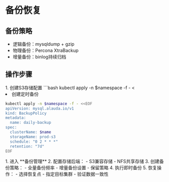 # 备份恢复

## 备份策略
- 逻辑备份：mysqldump + gzip
- 物理备份：Percona XtraBackup
- 增量备份：binlog持续归档

## 操作步骤
<Tabs>
<Tab label="命令行操作">
1. 创建S3存储配置
```bash
kubectl apply -n $namespace -f - <<EOF
apiVersion: mysql.alauda.io/v1
kind: BackupStorage
metadata:
  name: prod-s3
spec:
  s3:
    bucket: mysql-backups
    endpoint: s3.alauda.cn
    credentialsSecret: s3-creds
EOF
```

2. 创建定时备份
```bash
kubectl apply -n $namespace -f - <<EOF
apiVersion: mysql.alauda.io/v1
kind: BackupPolicy
metadata:
  name: daily-backup
spec:
  clusterName: $name 
  storageName: prod-s3
  schedule: "0 2 * * *"
  retention: "7d"
EOF
```
</Tab>

<Tab label="界面操作">
1. 进入 **备份管理**
2. 配置存储后端：
   - S3兼容存储
   - NFS共享存储
3. 创建备份策略：
   - 全量备份频率
   - 增量备份设置
   - 保留策略
4. 执行即时备份
5. 恢复操作：
   - 选择恢复点
   - 指定目标集群
   - 验证数据一致性
</Tab>
</Tabs>

